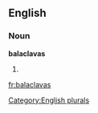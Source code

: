 
==English==

===Noun===
'''balaclavas'''

# {{plural of|[[balaclava]]}}

[[Category:English plurals]]

[[fr:balaclavas]]